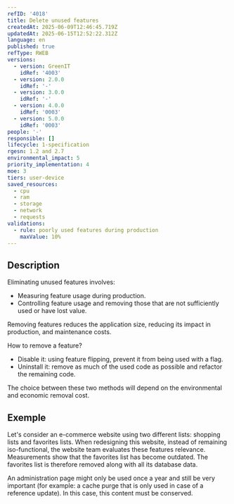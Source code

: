 ```yaml
---
refID: '4018'
title: Delete unused features
createdAt: 2025-06-09T12:46:45.719Z
updatedAt: 2025-06-15T12:52:22.312Z
language: en
published: true
refType: RWEB
versions:
  - version: GreenIT
    idRef: '4003'
  - version: 2.0.0
    idRef: '-'
  - version: 3.0.0
    idRef: '-'
  - version: 4.0.0
    idRef: '0003'
  - version: 5.0.0
    idRef: '0003'
people: '-'
responsible: []
lifecycle: 1-specification
rgesn: 1.2 and 2.7
environmental_impact: 5
priority_implementation: 4
moe: 3
tiers: user-device
saved_resources:
  - cpu
  - ram
  - storage
  - network
  - requests
validations:
  - rule: poorly used features during production
    maxValue: 10%
---
```


## Description

Eliminating unused features involves:

* Measuring feature usage during production.
* Controlling feature usage and removing those that are not sufficiently used or have lost value.

Removing features reduces the application size, reducing its impact in production, and maintenance costs.

How to remove a feature?

* Disable it: using feature flipping, prevent it from being used with a flag.
* Uninstall it: remove as much of the used code as possible and refactor the remaining code.

The choice between these two methods will depend on the environmental and economic removal cost.

## Exemple

Let's consider an e-commerce website using two different lists: shopping lists and favorites lists. When redesigning this website, instead of remaining iso-functional, the website team evaluates these features relevance. Measurements show that the favorites list has become outdated. The favorites list is therefore removed along with all its database data.

An administration page might only be used once a year and still be very important (for example: a cache purge that is only used in case of a reference update). In this case, this content must be conserved.
